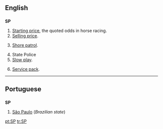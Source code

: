==English==

==={{initialism}}===
'''SP'''

# [[starting price|Starting price]], the quoted odds in horse racing.
# [[selling price|Selling price]].
# {{cattag|US|military|navy}} [[shore patrol|Shore patrol]].
# State Police
# [[slow play|Slow play]].
# {{computing}} [[Service pack|Service pack]].

----

==Portuguese==
==={{initialism}}===
'''SP'''
#[[São Paulo]] (''Brazilian state'')

[[pt:SP]]
[[tr:SP]]